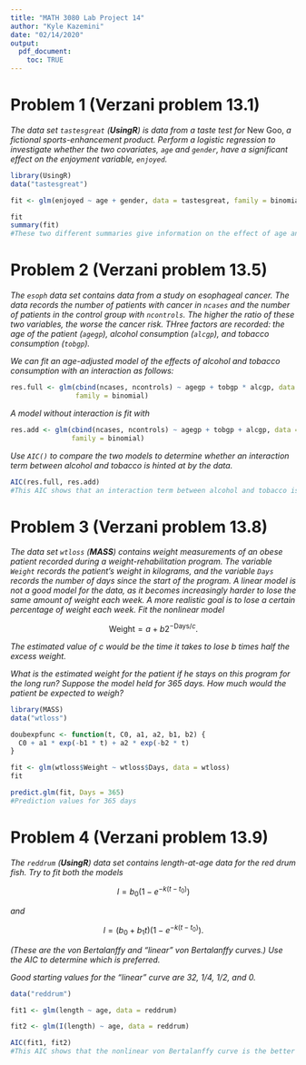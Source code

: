 ---
title: "MATH 3080 Lab Project 14"
author: "Kyle Kazemini"
date: "02/14/2020"
output:
  pdf_document:
    toc: TRUE
---

# Problem 1 (Verzani problem 13.1)

*The data set `tastesgreat` (**UsingR**) is data from a taste test for* New Goo,
*a fictional sports-enhancement product. Perform a logistic regression to
investigate whether the two covariates, `age` and `gender`, have a significant
effect on the enjoyment variable, `enjoyed`.*

```{r, error = TRUE}
library(UsingR)
data("tastesgreat")

fit <- glm(enjoyed ~ age + gender, data = tastesgreat, family = binomial)

fit
summary(fit)
#These two different summaries give information on the effect of age and gender on the 'enjoyed' variable
```

# Problem 2 (Verzani problem 13.5)

*The `esoph` data set contains data from a study on esophageal cancer. The data
records the number of patients with cancer in `ncases` and the number of
patients in the control group with `ncontrols`. The higher the ratio of these
two variables, the worse the cancer risk. THree factors are recorded: the age of
the patient (`agegp`), alcohol consumption (`alcgp`), and tobacco consumption
(`tobgp`).*

*We can fit an age-adjusted model of the effects of alcohol and tobacco
consumption with an interaction as follows:*

```{r}
res.full <- glm(cbind(ncases, ncontrols) ~ agegp + tobgp * alcgp, data = esoph,
                family = binomial)
```

*A model without interaction is fit with*

```{r}
res.add <- glm(cbind(ncases, ncontrols) ~ agegp + tobgp + alcgp, data = esoph,
               family = binomial)
```

*Use `AIC()` to compare the two models to determine whether an interaction term
between alcohol and tobacco is hinted at by the data.*

```{r, error = TRUE}
AIC(res.full, res.add)
#This AIC shows that an interaction term between alcohol and tobacco is hinted at by the data
```

# Problem 3 (Verzani problem 13.8)

*The data set `wtloss` (**MASS**) contains weight measurements of an obese
patient recorded during a weight-rehabilitation program. The variable `Weight`
records the patient's weight in kilograms, and the variable `Days` records the
number of days since the start of the program. A linear model is not a good
model for the data, as it becomes increasingly harder to lose the same amount of
weight each week. A more realistic goal is to lose a certain percentage of
weight each week. Fit the nonlinear model*

$$\text{Weight} = a + b 2^{-\text{Days}/c}.$$

*The estimated value of $c$ would be the time it takes to lose $b$ times half
the excess weight.*

*What is the estimated weight for the patient if he stays on this program for
the long run? Suppose the model held for 365 days. How much would the patient be
expected to weigh?*

```{r, error = TRUE}
library(MASS)
data("wtloss")

doubexpfunc <- function(t, C0, a1, a2, b1, b2) {
  C0 + a1 * exp(-b1 * t) + a2 * exp(-b2 * t)
}

fit <- glm(wtloss$Weight ~ wtloss$Days, data = wtloss)
fit

predict.glm(fit, Days = 365)
#Prediction values for 365 days
```

# Problem 4 (Verzani problem 13.9)

*The `reddrum` (**UsingR**) data set contains length-at-age data for the red
drum fish. Try to fit both the models*

$$l = b_0\left(1 - e^{-k(t - t_0)}\right)$$

*and*

$$l = (b_0 + b_1 t) \left(1 - e^{-k(t - t_0)}\right).$$

*(These are the von Bertalanffy and "linear" von Bertalanffy curves.) Use the
AIC to determine which is preferred.*

*Good starting values for the "linear" curve are 32, 1/4, 1/2, and 0.*

```{r, error = TRUE}
data("reddrum")

fit1 <- glm(length ~ age, data = reddrum)

fit2 <- glm(I(length) ~ age, data = reddrum)

AIC(fit1, fit2)
#This AIC shows that the nonlinear von Bertalanffy curve is the better model
```

